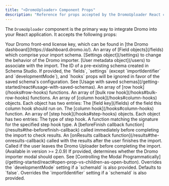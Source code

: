 ---
title: "<DromoUploader> Component Props"
description: "Reference for props accepted by the DromoUploader React component."
---

The `DromoUploader` component is the primary way to integrate Dromo into your React application. It accepts the following props:

<ResponseField name="licenseKey" type="string" required>
  Your Dromo front-end license key, which can be found in [the Dromo dashboard](https://dashboard.dromo.io/).
</ResponseField>

<ResponseField name="fields" type="Field[]" href="/fields" required>
  An array of [Field objects](/fields) which comprise your import schema.
</ResponseField>

<ResponseField name="settings" type="Settings" href="/settings" required>
  [Settings object](/settings) to change the behavior of the Dromo importer.
</ResponseField>

<ResponseField name="user" type="User" href="/users" required>
  [User metadata object](/users) to associate with the import.
</ResponseField>

<ResponseField name="schemaId" type="string">
  The ID of a pre-existing schema created in Schema Studio. If provided, the `fields`, `settings` (except `importIdentifier` and `developmentMode`), and `hooks` props will be ignored in favor of the saved schema's configuration. See [Usage with saved schemas](/getting-started/react#usage-with-saved-schemas).
</ResponseField>

<ResponseField name="rowHooks" type="RowHook[]" href="/hooks#row-hooks">
  An array of [row hook](/hooks#row-hooks) functions.
</ResponseField>

<ResponseField name="bulkRowHooks" type="BulkRowHook[]" href="/hooks#bulk-row-hooks">
  An array of [bulk row hook](/hooks#bulk-row-hooks) functions.
</ResponseField>

<ResponseField name="columnHooks" type="object[]" href="/hooks#column-hooks">
  An array of [column hook](/hooks#column-hooks) objects. Each object has two entries:
  <ResponseField name="fieldKey" type="string" required>
    The [field key](/fields) of the field this column hook should run on.
  </ResponseField>
  <ResponseField name="callback" type="ColumnHookFn" href="/hooks#column-hooks" required>
    The [column hook](/hooks#column-hooks) function.
  </ResponseField>
</ResponseField>

<ResponseField name="stepHooks" type="object[]" href="/hooks#step-hooks">
  An array of [step hook](/hooks#step-hooks) objects. Each object has two entries:
  <ResponseField name="type" type="'UPLOAD_STEP' | 'REVIEW_STEP' | 'REVIEW_STEP_POST_HOOKS'" required>
    The type of step hook.
  </ResponseField>
  <ResponseField name="callback" type="StepHookFn" href="/hooks#step-hooks" required>
    A function matching the signature for the specified step hook type.
  </ResponseField>
</ResponseField>

<ResponseField name="beforeFinish" type="BeforeFinishCallbackFn" href="/results#the-beforefinish-callback">
  A [beforeFinish callback function](/results#the-beforefinish-callback) called immediately before completing the import to check results.
</ResponseField>

<ResponseField name="onResults" type="OnResultsCallbackFn" href="/results#the-onresults-callback">
  An [onResults callback function](/results#the-onresults-callback) called with the results after the user finishes the import.
</ResponseField>

<ResponseField name="onCancel" type="() => void">
  Called if the user leaves the Dromo Uploader before completing the import.
</ResponseField>

<ResponseField name="open" type="boolean">
  (Available in version >= 2.0.9)
  If provided, determines whether the Dromo importer modal should open. See [Controlling the Modal Programmatically](/getting-started/react#open-prop-vs-children-as-open-button).
</ResponseField>

<ResponseField name="developmentMode" type="boolean">
  Overrides the `developmentMode` setting if a `schemaId` is also provided. Defaults to `false`.
</ResponseField>

<ResponseField name="importIdentifier" type="string">
  Overrides the `importIdentifier` setting if a `schemaId` is also provided.
</ResponseField> 